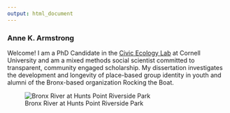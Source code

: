 ```yaml
---
output: html_document
---
```


### Anne K. Armstrong

Welcome! I am a PhD Candidate in the [Civic Ecology Lab](www.civicecology.org) at Cornell University and am a mixed methods social scientist committed to transparent, community engaged scholarship. My dissertation investigates the development and longevity of place-based group identity in youth and alumni of the Bronx-based organization Rocking the Boat. 

![Bronx River at Hunts Point Riverside Park](C:/Users/Annie Armstrong/Documents/Github/personal/bronxriver.jpg)